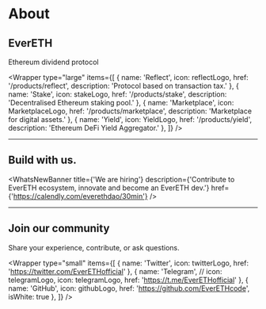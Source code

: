 

# About

<Banner />

## EverETH

Ethereum dividend protocol

<Wrapper
  type="large"
  items={[
    {
      name: 'Reflect',
      icon: reflectLogo,
      href: '/products/reflect',
      description: 'Protocol based on transaction tax.'
    },
    {
      name: 'Stake',
      icon: stakeLogo,
      href: '/products/stake',
      description: 'Decentralised Ethereum staking pool.'
    },
    {
      name: 'Marketplace',
      icon: MarketplaceLogo,
      href: '/products/marketplace',
      description: 'Marketplace for digital assets.'
    },
    {
      name: 'Yield',
      icon: YieldLogo,
      href: '/products/yield',
      description: 'Ethereum DeFi Yield Aggregator.'
    },
  ]}
/>

<hr className="home__divider" />

## Build with us.

<WhatsNewBanner
  title={'We are hiring'}
  description={'Contribute to EverETH ecosystem, innovate and become an EverETH dev.'}
  href={'https://calendly.com/everethdao/30min'}
/>


<hr className="home__divider" />

## Join our community

Share your experience, contribute, or ask questions.

<Wrapper
  type="small"
  items={[
    {
      name: 'Twitter',
      icon: twitterLogo,
      href: 'https://twitter.com/EverETHofficial'
    },
    {
      name: 'Telegram',
      // icon: telegramLogo,
      icon: telegramLogo,
      href: 'https://t.me/EverETHofficial'
    },
    {
      name: 'GitHub',
      icon: githubLogo,
      href: 'https://github.com/EverETHcode',
      isWhite: true
    },
  ]}
/>
